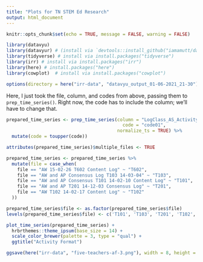 ```yaml
---
title: "Plots for TN STEM Ed Research"
output: html_document
---
```


```r
knitr::opts_chunk$set(echo = TRUE, message = FALSE, warning = FALSE)
```

```r
library(datavyu)
library(datavyur) # (install via `devtools::install_github("iamamutt/datavyur")`)
library(tidyverse) # install via install.packages("tidyverse")
library(irr) # install via install.packages("irr")
library(here) # install.packages("here")
library(cowplot)  # install via install.packages("cowplot")
```

```r
options(directory = here("irr-data", "datavyu_output_01-06-2021_21-30"))
```

Here, I just took the file, column, and codes from above, passing them to `prep_time_series()`. Right now, the code has to include the column; we'll have to change that.
```r
prepared_time_series <- prep_time_series(column = "LogClass_AS_ActivityFormat",
                                           code = "code01",
                                         normalize_ts = TRUE) %>% 
  mutate(code = toupper(code))
```

```r
attributes(prepared_time_series)$multiple_files <- TRUE

prepared_time_series <- prepared_time_series %>% 
  mutate(file = case_when(
    file == "AW 15-02-26 T602 Content Log" ~ "T602",
    file == "AW and AP Consensus Log T103 14-03-04" ~ "T103",
    file == "AW and AP Consensus T101 14-02-10 Content Log" ~ "T101",
    file == "AW and AP T201 14-12-03 Consensus Log" ~ "T201",
    file == "AW T102 14-02-17 Content Log" ~ "T102"
  ))

prepared_time_series$file <- as.factor(prepared_time_series$file)
levels(prepared_time_series$file) <- c('T101', 'T103', 'T201', 'T102', 'T602')

plot_time_series(prepared_time_series) +
  hrbrthemes::theme_ipsum(base_size = 14) +
  scale_color_brewer(palette = 3, type = "qual") +
  ggtitle("Activity Format")
```

```r
ggsave(here("irr-data", "five-teachers-af-3.png"), width = 8, height = 9)
```
